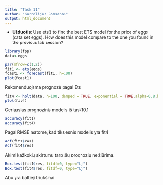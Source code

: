 ```yaml
---
title: "Task 11"
author: "Kornelijus Samsonas"
output: html_document
---
```


* **Užduotis:**  Use ets() to find the best ETS model for the price of eggs (data set eggs). How does this model compare to the one you found in the previous lab session?

```r
library(fpp)
data<-eggs
```

```r
par(mfrow=c(1,2))
fit1 <- ets(eggs)
fcast1 <- forecast(fit1, h=100)
plot(fcast1)
```

Rekomenduojama prognozė pagal Ets

```r
fit4 <- holt(data, h=100, damped = TRUE, exponential = TRUE,alpha=0.8,beta=0.001)
plot(fit4)

```

Geriausias prognozinis modelis iš task10.1

```r
accuracy(fit1)
accuracy(fit4)
```

Pagal RMSE matome, kad tikslesnis modelis yra fit4 

```r
Acf(fit1$res)
Acf(fit4$res)
```

Akimi kažkokių skirtumų tarp šių prognozių neįžiūrima.

```r
Box.test(fit1$res, fitdf=0, type="Lj")
Box.test(fit4$res, fitdf=0, type="Lj")
```

Abu yra baltieji triukšmai

